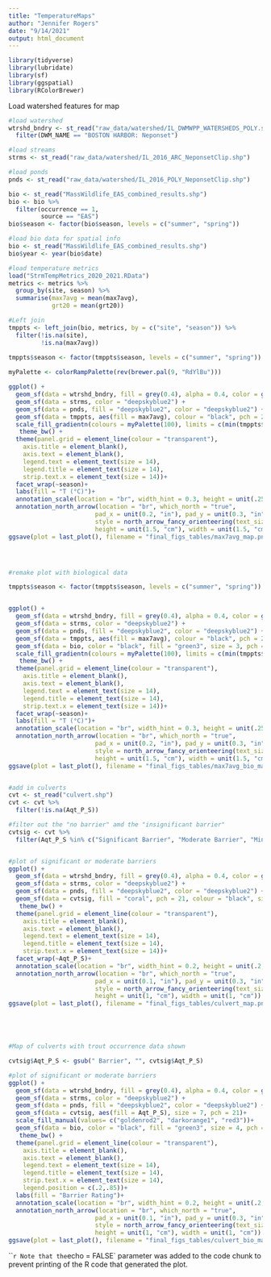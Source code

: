 ```yaml
---
title: "TemperatureMaps"
author: "Jennifer Rogers"
date: "9/14/2021"
output: html_document
---
```


```r
library(tidyverse)
library(lubridate)
library(sf)
library(ggspatial)
library(RColorBrewer)
```


Load watershed features for map
```r

#load watershed
wtrshd_bndry <- st_read("raw_data/watershed/IL_DWMWPP_WATERSHEDS_POLY.shp") %>% 
  filter(DWM_NAME == "BOSTON HARBOR: Neponset")

#load streams
strms <- st_read("raw_data/watershed/IL_2016_ARC_NeponsetClip.shp")

#load ponds
pnds <- st_read("raw_data/watershed/IL_2016_POLY_NeponsetClip.shp")

bio <- st_read("MassWildlife_EAS_combined_results.shp")
bio <- bio %>% 
  filter(occurrence == 1,
         source == "EAS")
bio$season <- factor(bio$season, levels = c("summer", "spring"))


```



```r

#load bio data for spatial info
bio <- st_read("MassWildlife_EAS_combined_results.shp")
bio$year <- year(bio$date)

#load temperature metrics
load("StrmTempMetrics_2020_2021.RData") 
metrics <- metrics %>% 
  group_by(site, season) %>% 
  summarise(max7avg = mean(max7avg),
            grt20 = mean(grt20))

#Left join
tmppts <- left_join(bio, metrics, by = c("site", "season")) %>% 
  filter(!is.na(site),
         !is.na(max7avg)) 
 
tmppts$season <- factor(tmppts$season, levels = c("summer", "spring"))

myPalette <- colorRampPalette(rev(brewer.pal(9, "RdYlBu")))

ggplot() +
  geom_sf(data = wtrshd_bndry, fill = grey(0.4), alpha = 0.4, color = gray(.7), lwd = 1) +
  geom_sf(data = strms, color = "deepskyblue2") +
  geom_sf(data = pnds, fill = "deepskyblue2", color = "deepskyblue2") +
  geom_sf(data = tmppts, aes(fill = max7avg), colour = "black", pch = 21, size = 4)+
  scale_fill_gradientn(colours = myPalette(100), limits = c(min(tmppts$max7avg), max(tmppts$max7avg)))+
   theme_bw() +
  theme(panel.grid = element_line(colour = "transparent"),
    axis.title = element_blank(),
    axis.text = element_blank(),
    legend.text = element_text(size = 14),
    legend.title = element_text(size = 14),
    strip.text.x = element_text(size = 14))+
  facet_wrap(~season)+
  labs(fill = "T (°C)")+
  annotation_scale(location = "br", width_hint = 0.3, height = unit(.25, "cm"), text_cex = 1) +
  annotation_north_arrow(location = "br", which_north = "true", 
                        pad_x = unit(0.2, "in"), pad_y = unit(0.3, "in"),
                        style = north_arrow_fancy_orienteering(text_size = 10),
                        height = unit(1.5, "cm"), width = unit(1.5, "cm"))
ggsave(plot = last_plot(), filename = "final_figs_tables/max7avg_map.png", width = 10, height = 6, units = "in", dpi = 300)




#remake plot with biological data

tmppts$season <- factor(tmppts$season, levels = c("summer", "spring"))


ggplot() +
  geom_sf(data = wtrshd_bndry, fill = grey(0.4), alpha = 0.4, color = gray(.7), lwd = 1) +
  geom_sf(data = strms, color = "deepskyblue2") +
  geom_sf(data = pnds, fill = "deepskyblue2", color = "deepskyblue2") +
  geom_sf(data = tmppts, aes(fill = max7avg), colour = "black", pch = 21, size = 6)+
  geom_sf(data = bio, color = "black", fill = "green3", size = 3, pch = 21)+
  scale_fill_gradientn(colours = myPalette(100), limits = c(min(tmppts$max7avg), max(tmppts$max7avg)))+
   theme_bw() +
  theme(panel.grid = element_line(colour = "transparent"),
    axis.title = element_blank(),
    axis.text = element_blank(),
    legend.text = element_text(size = 14),
    legend.title = element_text(size = 14),
    strip.text.x = element_text(size = 14))+
  facet_wrap(~season)+
  labs(fill = "T (°C)")+
  annotation_scale(location = "br", width_hint = 0.3, height = unit(.25, "cm"), text_cex = 1) +
  annotation_north_arrow(location = "br", which_north = "true", 
                        pad_x = unit(0.2, "in"), pad_y = unit(0.3, "in"),
                        style = north_arrow_fancy_orienteering(text_size = 10),
                        height = unit(1.5, "cm"), width = unit(1.5, "cm"))
ggsave(plot = last_plot(), filename = "final_figs_tables/max7avg_bio_map.png", width = 10, height = 6, units = "in", dpi = 300)



```




```r

#add in culverts
cvt <- st_read("culvert.shp")
cvt <- cvt %>% 
  filter(!is.na(Aqt_P_S))

#filter out the "no barrier" amd the "insignificant barrier"
cvtsig <- cvt %>% 
  filter(Aqt_P_S %in% c("Significant Barrier", "Moderate Barrier", "Minor Barrier"))


#plot of significant or moderate barriers
ggplot() +
  geom_sf(data = wtrshd_bndry, fill = grey(0.4), alpha = 0.4, color = gray(.7), lwd = 1) +
  geom_sf(data = strms, color = "deepskyblue2") +
  geom_sf(data = pnds, fill = "deepskyblue2", color = "deepskyblue2") +
  geom_sf(data = cvtsig, fill = "coral", pch = 21, colour = "black", size = 3)+
   theme_bw() +
  theme(panel.grid = element_line(colour = "transparent"),
    axis.title = element_blank(),
    axis.text = element_blank(),
    legend.text = element_text(size = 14),
    legend.title = element_text(size = 14),
    strip.text.x = element_text(size = 14))+
  facet_wrap(~Aqt_P_S)+
  annotation_scale(location = "br", width_hint = 0.2, height = unit(.2, "cm"), text_cex = 1) +
  annotation_north_arrow(location = "br", which_north = "true", 
                        pad_x = unit(0.1, "in"), pad_y = unit(0.3, "in"),
                        style = north_arrow_fancy_orienteering(text_size = 8),
                        height = unit(1, "cm"), width = unit(1, "cm"))
ggsave(plot = last_plot(), filename = "final_figs_tables/culvert_map.png", width = 8, height = 3, units = "in", dpi = 300)





#Map of culverts with trout occurrence data shown

cvtsig$Aqt_P_S <- gsub(" Barrier", "", cvtsig$Aqt_P_S)

#plot of significant or moderate barriers
ggplot() +
  geom_sf(data = wtrshd_bndry, fill = grey(0.4), alpha = 0.4, color = gray(.7), lwd = 1) +
  geom_sf(data = strms, color = "deepskyblue2") +
  geom_sf(data = pnds, fill = "deepskyblue2", color = "deepskyblue2") +
  geom_sf(data = cvtsig, aes(fill = Aqt_P_S), size = 7, pch = 21)+
  scale_fill_manual(values= c("goldenrod2", "darkorange1", "red3"))+
  geom_sf(data = bio, color = "black", fill = "green3", size = 4, pch = 21)+
   theme_bw() +
  theme(panel.grid = element_line(colour = "transparent"),
    axis.title = element_blank(),
    axis.text = element_blank(),
    legend.text = element_text(size = 14),
    legend.title = element_text(size = 14),
    strip.text.x = element_text(size = 14),
    legend.position = c(.2,.85))+
  labs(fill = "Barrier Rating")+
  annotation_scale(location = "br", width_hint = 0.2, height = unit(.2, "cm"), text_cex = 1) +
  annotation_north_arrow(location = "br", which_north = "true", 
                        pad_x = unit(0.1, "in"), pad_y = unit(0.3, "in"),
                        style = north_arrow_fancy_orienteering(text_size = 8),
                        height = unit(1, "cm"), width = unit(1, "cm"))
ggsave(plot = last_plot(), filename = "final_figs_tables/culvert_bio_map.png", width = 8, height = 8, units = "in", dpi = 300)


```



```r





Note that the `echo = FALSE` parameter was added to the code chunk to prevent printing of the R code that generated the plot.
